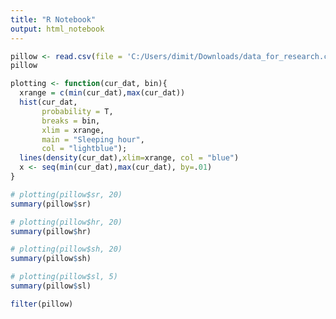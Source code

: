 ---
title: "R Notebook"
output: html_notebook
---

```{r}
pillow <- read.csv(file = 'C:/Users/dimit/Downloads/data_for_research.csv')
pillow
```

```{r}

plotting <- function(cur_dat, bin){
  xrange = c(min(cur_dat),max(cur_dat))
  hist(cur_dat,
       probability = T, 
       breaks = bin, 
       xlim = xrange,
       main = "Sleeping hour",
       col = "lightblue");
  lines(density(cur_dat),xlim=xrange, col = "blue")
  x <- seq(min(cur_dat),max(cur_dat), by=.01)
}

```

```{r}
# plotting(pillow$sr, 20)
summary(pillow$sr)
```

```{r}
# plotting(pillow$hr, 20)
summary(pillow$hr)
```

```{r}
# plotting(pillow$sh, 20)
summary(pillow$sh)


```

```{r}
# plotting(pillow$sl, 5)
summary(pillow$sl)
```

```{r}
filter(pillow)
```
